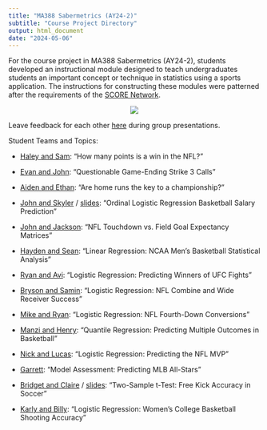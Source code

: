 ```yaml
---
title: "MA388 Sabermetrics (AY24-2)"
subtitle: "Course Project Directory"
output: html_document
date: "2024-05-06"
---
```


For the course project in MA388 Sabermetrics (AY24-2), students developed an instructional module designed to teach undergraduates students an important concept or technique in statistics using a sports application.  The instructions for constructing these modules were patterned after the requirements of the [SCORE Network](https://scorenetwork.org/index.html).

<center>
![](SCORE_logo.png)
</center>

Leave feedback for each other [here](https://usarmywestpoint-my.sharepoint.com/:w:/g/personal/mike_powell_westpoint_edu/EbA-GaNsp3pBg6wiEZbWhYIB_YFmxkoM0KKBGHAjfy8Paw?e=NHQfoA) during group presentations.

Student Teams and Topics:

- [Haley and Sam](Haley_and_Sam.pdf): "How many points is a win in the NFL?"

- [Evan and John](Evan_and_John.pdf): "Questionable Game-Ending Strike 3 Calls"

- [Aiden and Ethan](Aiden_and_Ethan.pdf): "Are home runs the key to a championship?"

- [John and Skyler](John_and_Skyler.pdf) / [slides](John_and_Skyler_slides.pdf): "Ordinal Logistic Regression Basketball Salary Prediction"

- [John and Jackson](John_and_Jackson.pdf): "NFL Touchdown vs. Field Goal Expectancy Matrices"

- [Hayden and Sean](Hayden_and_Sean.pdf): "Linear Regression: NCAA Men’s Basketball Statistical Analysis"

- [Ryan and Avi](Ryan_and_Avi.pdf): "Logistic Regression: Predicting Winners of UFC Fights"

- [Bryson and Samin](Bryson_and_Samin.pdf): "Logistic Regression: NFL Combine and Wide Receiver Success"

- [Mike and Ryan](Mike_and_Ryan.pdf): "Logistic Regression: NFL Fourth-Down Conversions"

- [Manzi and Henry](Manzi_and_Henry.pdf): "Quantile Regression: Predicting Multiple Outcomes in Basketball"

- [Nick and Lucas](Nick_and_Lucas.pdf): "Logistic Regression: Predicting the NFL MVP"

- [Garrett](Garrett.pdf): "Model Assessment: Predicting MLB All-Stars"

- [Bridget and Claire](Bridget_and_Claire.pdf) / [slides](Bridget_and_Claire_slides.pdf): "Two-Sample t-Test: Free Kick Accuracy in Soccer"

- [Karly and Billy](Karly_and_Billy.pdf): "Logistic Regression: Women's College Basketball Shooting Accuracy"